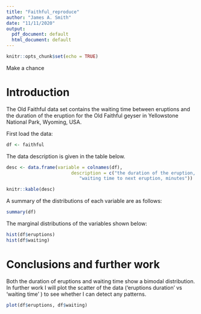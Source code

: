 ```yaml
---
title: "Faithful_reproduce"
author: "James A. Smith"
date: "11/11/2020"
output:
  pdf_document: default
  html_document: default
---
```


```r
knitr::opts_chunk$set(echo = TRUE)
```

Make a chance 

# Introduction 

The Old Faithful data set contains the waiting time between eruptions and the duration of the eruption for the Old Faithful geyser in Yellowstone National Park, Wyoming, USA.

First load the data:

```r
df <- faithful

```

The data description is given in the table below.

```r
desc <- data.frame(variable = colnames(df), 
                        description = c("the duration of the eruption, minutes",
                           "waiting time to next eruption, minutes"))

knitr::kable(desc)

```

A summary of the distributions of each variable are as follows:

```r
summary(df)
```

The marginal distributions of the variables shown below:

```r
hist(df$eruptions)
hist(df$waiting)
```

# Conclusions and further work

Both the duration of eruptions and waiting time show a bimodal distribution. In further work I will plot the scatter of the data (‘eruptions duration’ vs ‘waiting time’ ) to see whether I can detect any patterns.

```r
plot(df$eruptions, df$waiting)
```







